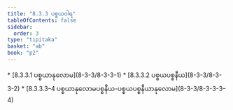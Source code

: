 ```yaml
---
title: "8.3.3 ပစ္စယဝါရ"
tableOfContents: false
sidebar:
  order: 3
type: "tipitaka"
basket: "ab"
book: "p2"
---
```



<DynamicBreadcrumb />



<TableOfContents book="p2" section="8.3.3">
* [8.3.3.1 ပစ္စယာနုလောမ](8-3-3/8-3-3-1)
* [8.3.3.2 ပစ္စယပစ္စနီယ](8-3-3/8-3-3-2)
* [8.3.3.3–4 ပစ္စယာနုလောမပစ္စနီယ-ပစ္စယပစ္စနီယာနုလောမ](8-3-3/8-3-3-3–4)
</TableOfContents>